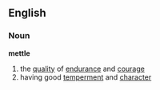 ==English==
===Noun===
'''mettle'''
#the [[quality]] of [[endurance]] and [[courage]]
# having good [[temperment]] and [[character]]